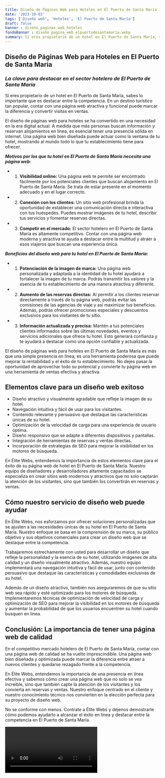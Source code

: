 ```yaml
---
title: Diseño de Páginas Web para Hoteles en El Puerto de Santa María
date: '2023-10-03'
tags: ['Diseño web', 'Hoteles', 'El Puerto de Santa María']
draft: false
banner : diseño_paginas_web_hoteles
fondoBanner : diseño_pagina_web_elpuertodesantamaría.webp
summary: Si eres propietario de un hotel en El Puerto de Santa María, sabes lo importante que es destacar entre la competencia. En un destino turístico tan popular, contar con una página web atractiva y funcional puede marcar la diferencia y convertir visitas en ventas.
---
```


## **Diseño de Páginas Web para Hoteles en El Puerto de Santa María**

### *La clave para destacar en el sector hotelero de El Puerto de Santa María*

Si eres propietario de un hotel en El Puerto de Santa María, sabes lo importante que es destacar entre la competencia. En un destino turístico tan popular, contar con una página web atractiva y funcional puede marcar la diferencia y convertir visitas en ventas.

El diseño de páginas web para hoteles se ha convertido en una necesidad en la era digital actual. A medida que más personas buscan información y reservan alojamientos en línea, es esencial tener una presencia sólida en internet. Una página web bien diseñada puede actuar como la ventana de tu hotel, mostrando al mundo todo lo que tu establecimiento tiene para ofrecer.

***Motivos por los que tu hotel en El Puerto de Santa María necesita una página web:***

- 1. **Visibilidad online:** Una página web te permite ser encontrado fácilmente por los potenciales clientes que buscan alojamiento en El Puerto de Santa María. Se trata de estar presente en el momento adecuado y en el lugar correcto.

- 2. **Conexión con los clientes:** Un sitio web profesional brinda la oportunidad de establecer una comunicación directa e interactiva con tus huéspedes. Puedes mostrar imágenes de tu hotel, describir tus servicios y fomentar reservas directas.

- 3. **Competir en el mercado:** El sector hotelero en El Puerto de Santa María es altamente competitivo. Contar con una página web moderna y atractiva te ayuda a destacar entre la multitud y atraer a esos viajeros que buscan una experiencia única.

***Beneficios del diseño web para tu hotel en El Puerto de Santa María:***

- 1. **Potenciación de la imagen de marca:** Una página web personalizada y adaptada a la identidad de tu hotel ayudará a fortalecer la imagen de tu marca. Podrás transmitir los valores y la esencia de tu establecimiento de una manera atractiva y diferente.

- 2. **Aumento de las reservas directas:** Al permitir a los clientes reservar directamente a través de tu página web, podrás evitar las comisiones de las agencias de viaje y así maximizar tus beneficios. Además, podrás ofrecer promociones especiales y descuentos exclusivos para los visitantes de tu sitio.

- 3. **Información actualizada y precisa:** Mantén a tus potenciales clientes informados sobre las últimas novedades, eventos y servicios adicionales que ofrece tu hotel. Esto generará confianza y te ayudará a destacar como una opción confiable y actualizada.

El diseño de páginas web para hoteles en El Puerto de Santa María es más que una simple presencia en línea; es una herramienta poderosa que puede mejorar la rentabilidad y el éxito de tu establecimiento. No dejes pasar la oportunidad de aprovechar todo su potencial y convierte tu página web en una herramienta de ventas efectiva y atractiva.

<GifSeo />

<Cta />

## Elementos clave para un diseño web exitoso

- Diseño atractivo y visualmente agradable que refleje la imagen de su hotel.
- Navegación intuitiva y fácil de usar para los visitantes.
- Contenido relevante y persuasivo que destaque las características únicas de su hotel.
- Optimización de la velocidad de carga para una experiencia de usuario óptima.
- Diseño responsivo que se adapte a diferentes dispositivos y pantallas.
- Integración de herramientas de reservas y ventas directas.
- Incorporación de estrategias de SEO para mejorar la visibilidad en los motores de búsqueda.

En Élite Webs, entendemos la importancia de estos elementos clave para el éxito de su página web de hotel en El Puerto de Santa María. Nuestro equipo de diseñadores y desarrolladores altamente capacitados se especializa en crear sitios web modernos y atractivos que no solo captarán la atención de los visitantes, sino que también los convertirán en reservas y ventas.

## Cómo nuestro servicio de diseño web puede ayudar

En Élite Webs, nos esforzamos por ofrecer soluciones personalizadas que se ajusten a las necesidades únicas de su hotel en El Puerto de Santa María. Nuestro enfoque se basa en la comprensión de su marca, su público objetivo y sus objetivos comerciales para crear un diseño web que se destaque entre la competencia.

Trabajaremos estrechamente con usted para desarrollar un diseño que refleje la personalidad y la esencia de su hotel, utilizando imágenes de alta calidad y un diseño visualmente atractivo. Además, nuestro equipo implementará una navegación intuitiva y fácil de usar, junto con contenido persuasivo que destaque las características y comodidades exclusivas de su hotel.

Además de un diseño atractivo, también nos aseguraremos de que su sitio web sea rápido y esté optimizado para los motores de búsqueda. Implementaremos técnicas de optimización de velocidad de carga y optimización de SEO para mejorar la visibilidad en los motores de búsqueda y aumentar la probabilidad de que los usuarios encuentren su hotel cuando busquen en línea.

## Conclusión: La importancia de tener una página web de calidad

En el competitivo mercado hotelero de El Puerto de Santa María, contar con una página web de calidad se ha vuelto imprescindible. Una página web bien diseñada y optimizada puede marcar la diferencia entre atraer a nuevos clientes y quedarse rezagado frente a la competencia.

En Élite Webs, entendemos la importancia de una presencia en línea efectiva y sabemos cómo crear una página web que no solo se vea increíble, sino que también capte la atención de los visitantes y los convierta en reservas y ventas. Nuestro enfoque centrado en el cliente y nuestro conocimiento técnico nos convierten en la elección perfecta para su proyecto de diseño web.

No se conforme con menos. Contrate a Élite Webs y déjenos demostrarle cómo podemos ayudarlo a alcanzar el éxito en línea y destacar entre la competencia en El Puerto de Santa María.

<Video />

<CtaBot job='Hoteles' city='El Puerto de Santa María'/>

<Gmaps query='El Puerto de Santa María+españa+maps' />